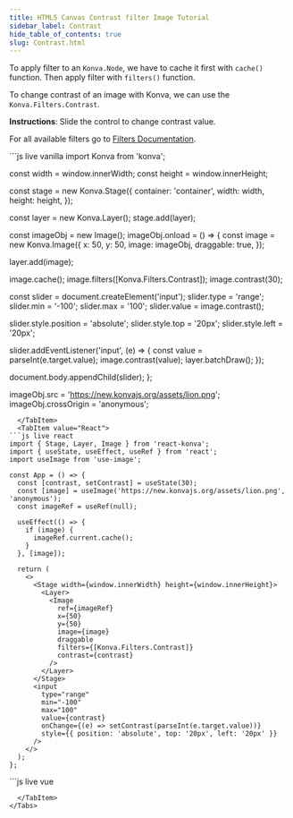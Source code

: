 ```yaml
---
title: HTML5 Canvas Contrast filter Image Tutorial
sidebar_label: Contrast
hide_table_of_contents: true
slug: Contrast.html
---
```


To apply filter to an `Konva.Node`, we have to cache it first with `cache()`
function. Then apply filter with `filters()` function.

To change contrast of an image with Konva, we can use the `Konva.Filters.Contrast`.

**Instructions**: Slide the control to change contrast value.

For all available filters go to [Filters Documentation](/api/Konva.Filters.html).


<Tabs>
  <TabItem value="Vanilla" default>
```js live vanilla
import Konva from 'konva';

const width = window.innerWidth;
const height = window.innerHeight;

const stage = new Konva.Stage({
  container: 'container',
  width: width,
  height: height,
});

const layer = new Konva.Layer();
stage.add(layer);

const imageObj = new Image();
imageObj.onload = () => {
  const image = new Konva.Image({
    x: 50,
    y: 50,
    image: imageObj,
    draggable: true,
  });

  layer.add(image);

  image.cache();
  image.filters([Konva.Filters.Contrast]);
  image.contrast(30);

  const slider = document.createElement('input');
  slider.type = 'range';
  slider.min = '-100';
  slider.max = '100';
  slider.value = image.contrast();

  slider.style.position = 'absolute';
  slider.style.top = '20px';
  slider.style.left = '20px';

  slider.addEventListener('input', (e) => {
    const value = parseInt(e.target.value);
    image.contrast(value);
    layer.batchDraw();
  });

  document.body.appendChild(slider);
};

imageObj.src = 'https://new.konvajs.org/assets/lion.png';
imageObj.crossOrigin = 'anonymous';
```
  </TabItem>
  <TabItem value="React">
```js live react
import { Stage, Layer, Image } from 'react-konva';
import { useState, useEffect, useRef } from 'react';
import useImage from 'use-image';

const App = () => {
  const [contrast, setContrast] = useState(30);
  const [image] = useImage('https://new.konvajs.org/assets/lion.png', 'anonymous');
  const imageRef = useRef(null);

  useEffect(() => {
    if (image) {
      imageRef.current.cache();
    }
  }, [image]);

  return (
    <>
      <Stage width={window.innerWidth} height={window.innerHeight}>
        <Layer>
          <Image
            ref={imageRef}
            x={50}
            y={50}
            image={image}
            draggable
            filters={[Konva.Filters.Contrast]}
            contrast={contrast}
          />
        </Layer>
      </Stage>
      <input
        type="range"
        min="-100"
        max="100"
        value={contrast}
        onChange={(e) => setContrast(parseInt(e.target.value))}
        style={{ position: 'absolute', top: '20px', left: '20px' }}
      />
    </>
  );
};
```
  </TabItem>
  <TabItem value="Vue">
```js live vue
<template>
  <div>
    <v-stage :config="stageSize">
      <v-layer>
        <v-image
          ref="imageNode"
          :config="{
            x: 50,
            y: 50,
            image: image,
            draggable: true,
            filters: [Konva.Filters.Contrast],
            contrast: contrast,
          }"
        />
      </v-layer>
    </v-stage>
    <input
      type="range"
      min="-100"
      max="100"
      :value="contrast"
      @input="handleSlider"
      style="position: absolute; top: 20px; left: 20px"
    />
  </div>
</template>

<script setup>
import { ref, watch, nextTick } from 'vue';
import { useImage } from 'vue-konva';
import Konva from 'konva';

const stageSize = {
  width: window.innerWidth,
  height: window.innerHeight,
};

const contrast = ref(30);
const imageNode = ref(null);
const [image] = useImage('https://new.konvajs.org/assets/lion.png', 'anonymous');

watch(image, async (newImage) => {
  if (newImage) {
    await nextTick();
    imageNode.value.getNode().cache();
  }
});

const handleSlider = (e) => {
  contrast.value = parseInt(e.target.value);
};
</script>
```
  </TabItem>
</Tabs>

